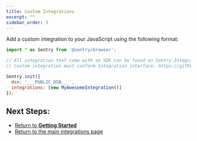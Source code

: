 ```yaml
---
title: Custom Integrations
excerpt: ""
sidebar_order: 3
---
```


Add a custom integration to your JavaScript using the following format:

```JavaScript
import * as Sentry from '@sentry/browser';

// All integration that come with an SDK can be found on Sentry.Integrations object
// Custom integration must conform Integration interface: https://github.com/getsentry/sentry-javascript/blob/master/packages/types/src/integration.ts

Sentry.init({
  dsn: '___PUBLIC_DSN___',
  integrations: [new MyAwesomeIntegration()]
});
```

## Next Steps:

- [Return to **Getting Started**](../)
- [Return to the main integrations page](./)
